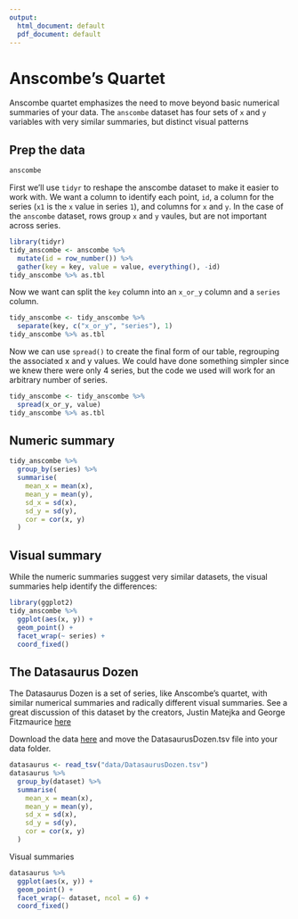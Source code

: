 ```yaml
---
output:
  html_document: default
  pdf_document: default
---
```


# Anscombe's Quartet {-#anscombe}

Anscombe quartet emphasizes the need to move beyond basic numerical summaries of your data.
The `anscombe` dataset has four sets of `x` and `y` variables with very similar summaries, 
but distinct visual patterns

## Prep the data {-}

```r
anscombe
```

First we'll use `tidyr` to reshape the anscombe dataset to make it easier to work with. We want a column to identify
each point, `id`, a column for the series (`x1` is the `x` value in series `1`), and columns for `x` and `y`. In the
case of the `anscombe` dataset, rows group `x` and `y` vaules, but are not important across series.

```r
library(tidyr)
tidy_anscombe <- anscombe %>%
  mutate(id = row_number()) %>%
  gather(key = key, value = value, everything(), -id)
tidy_anscombe %>% as.tbl
```

Now we want can split the `key` column into an `x_or_y` column and a `series` column. 
```r
tidy_anscombe <- tidy_anscombe %>%
  separate(key, c("x_or_y", "series"), 1)
tidy_anscombe %>% as.tbl
```

Now we can use `spread()` to create the final form of our table, regrouping the associated x and y values.
We could have done something simpler since we knew there were only 4 series, but the code we used will work
for an arbitrary number of series.
```r
tidy_anscombe <- tidy_anscombe %>%
  spread(x_or_y, value)
tidy_anscombe %>% as.tbl
```


## Numeric summary {-}

```r
tidy_anscombe %>%
  group_by(series) %>%
  summarise(
    mean_x = mean(x),
    mean_y = mean(y),
    sd_x = sd(x),
    sd_y = sd(y),
    cor = cor(x, y)
  )
```



## Visual summary {-}

While the numeric summaries suggest very similar datasets, the visual summaries help identify the differences:

```r
library(ggplot2)
tidy_anscombe %>%
  ggplot(aes(x, y)) +
  geom_point() +
  facet_wrap(~ series) +
  coord_fixed()
```


## The Datasaurus Dozen {-}

The Datasaurus Dozen is a set of series, like Anscombe's quartet, with similar numerical summaries and
radically different visual summaries. See a great discussion of this dataset by the creators, Justin Matejka and
George Fitzmaurice [here](https://www.autodeskresearch.com/publications/samestats)

Download the data [here](https://www.autodeskresearch.com/sites/default/files/The%20Datasaurus%20Dozen.zip) and 
move the DatasaurusDozen.tsv file into your data folder.

```r
datasaurus <- read_tsv("data/DatasaurusDozen.tsv")
datasaurus %>%
  group_by(dataset) %>%
  summarise(
    mean_x = mean(x),
    mean_y = mean(y),
    sd_x = sd(x),
    sd_y = sd(y),
    cor = cor(x, y)
  )
```

Visual summaries
```r
datasaurus %>%
  ggplot(aes(x, y)) +
  geom_point() +
  facet_wrap(~ dataset, ncol = 6) +
  coord_fixed()
```
